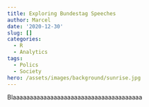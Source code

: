```yaml
---
title: Exploring Bundestag Speeches
author: Marcel
date: '2020-12-30'
slug: []
categories:
  - R
  - Analytics
tags:
  - Polics
  - Society
hero: /assets/images/background/sunrise.jpg
---
```


Blaaaaaaaaaaaaaaaaaaaaaaaaaaaaaaaaaaaaaa
